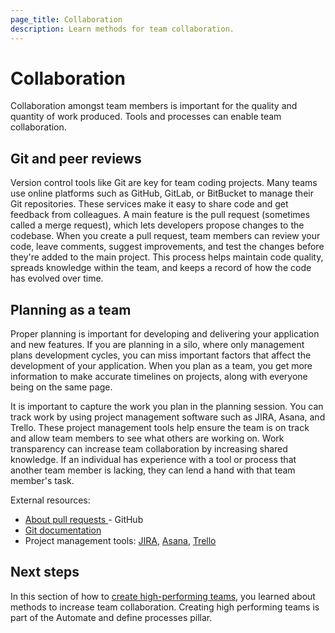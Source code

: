 ```yaml
---
page_title: Collaboration
description: Learn methods for team collaboration.
---
```


# Collaboration

Collaboration amongst team members is important for the quality and quantity of work produced. Tools and processes can enable team collaboration.

## Git and peer reviews

Version control tools like Git are key for team coding projects. Many teams use online platforms such as GitHub, GitLab, or BitBucket to manage their Git repositories. These services make it easy to share code and get feedback from colleagues. A main feature is the pull request (sometimes called a merge request), which lets developers propose changes to the codebase. When you create a pull request, team members can review your code, leave comments, suggest improvements, and test the changes before they're added to the main project. This process helps maintain code quality, spreads knowledge within the team, and keeps a record of how the code has evolved over time.

## Planning as a team

Proper planning is important for developing and delivering your application and new features. If you are planning in a silo, where only management plans development cycles, you can miss important factors that affect the development of your application. When you plan as a team, you get more information to make accurate timelines on projects, along with everyone being on the same page.

It is important to capture the work you plan in the planning session. You can track work by using project management software such as JIRA, Asana, and Trello. These project management tools help ensure the team is on track and allow team members to see what others are working on. Work transparency can increase team collaboration by increasing shared knowledge. If an individual has experience with a tool or process that another team member is lacking, they can lend a hand with that team member's task.

External resources:

- [About pull requests ](https://docs.github.com/en/pull-requests/collaborating-with-pull-requests/proposing-changes-to-your-work-with-pull-requests/about-pull-requests#:~:text=A%20pull%20request%20is%20a,changes%20into%20the%20main%20codebase.) - GitHub
- [Git documentation](https://git-scm.com/doc)
- Project management tools: [JIRA](https://www.atlassian.com/software/jira), [Asana](https://asana.com/), [Trello](https://trello.com/)

## Next steps

In this section of how to [create high-performing teams](/well-architected-framework/automate-and-define-processes/create-high-performing-teams/overview), you learned about methods to increase team collaboration. Creating high performing teams is part of the Automate and define processes pillar.
